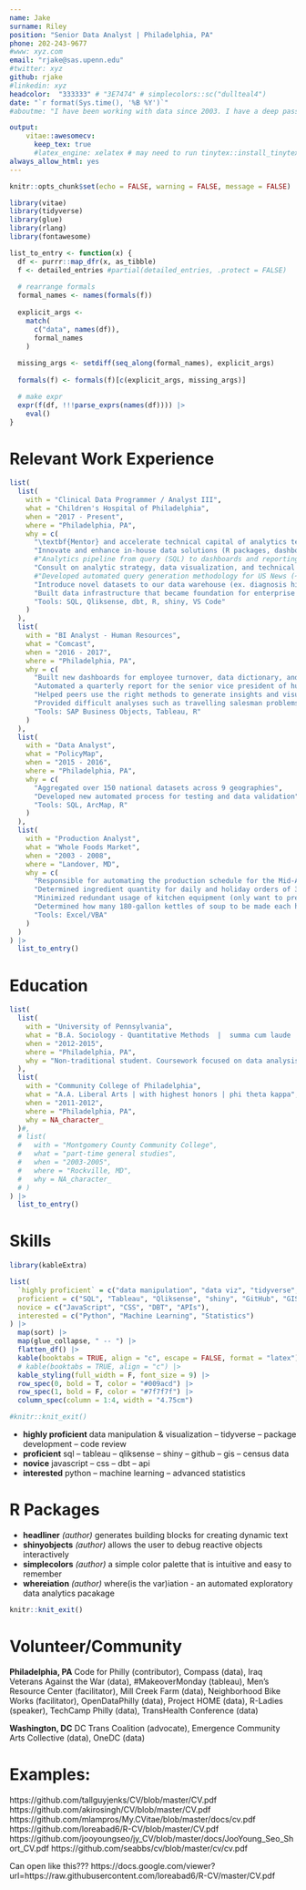 ```yaml
---
name: Jake
surname: Riley
position: "Senior Data Analyst | Philadelphia, PA"
phone: 202-243-9677
#www: xyz.com
email: "rjake@sas.upenn.edu"
#twitter: xyz
github: rjake
#linkedin: xyz
headcolor:  "333333" # "3E7474" # simplecolors::sc("dullteal4")
date: "`r format(Sys.time(), '%B %Y')`"
#aboutme: "I have been working with data since 2003. I have a deep passion for automation, collaboration, and advancing data literacy. This resume was even compiled with code. My work history is interwoven with school and working for social service organizations; this is resume reflects the most relevant work history in my analytics career."

output: 
    vitae::awesomecv:
      keep_tex: true
      #latex_engine: xelatex # may need to run tinytex::install_tinytex()
always_allow_html: yes
---
```


```r
knitr::opts_chunk$set(echo = FALSE, warning = FALSE, message = FALSE)

library(vitae)
library(tidyverse)
library(glue)
library(rlang)
library(fontawesome)

list_to_entry <- function(x) {
  df <- purrr::map_dfr(x, as_tibble)
  f <- detailed_entries #partial(detailed_entries, .protect = FALSE)
  
  # rearrange formals
  formal_names <- names(formals(f))
  
  explicit_args <- 
    match(
      c("data", names(df)),
      formal_names
    )
    
  missing_args <- setdiff(seq_along(formal_names), explicit_args)
  
  formals(f) <- formals(f)[c(explicit_args, missing_args)]

  # make expr
  expr(f(df, !!!parse_exprs(names(df)))) |> 
    eval()
}


```

# \faIcon{briefcase} Relevant Work Experience

```r
list(
  list(
    with = "Clinical Data Programmer / Analyst III",
    what = "Children's Hospital of Philadelphia",
    when = "2017 - Present",
    where = "Philadelphia, PA",
    why = c(
      "\textbf{Mentor} and accelerate technical capital of analytics team while reducing technical debt",
      "Innovate and enhance in-house data solutions (R packages, dashboard templates, trusted data layer)",
      #"Analytics pipeline from query (SQL) to dashboards and reporting",
      "Consult on analytic strategy, data visualization, and technical solutions", 
      #"Developed automated query generation methodology for US News (~1000 questions)",
      "Introduce novel datasets to our data warehouse (ex. diagnosis hierarchy, self-generating calendars)",
      "Built data infrastructure that became foundation for enterprise tables",
      "Tools: SQL, Qliksense, dbt, R, shiny, VS Code"
    )
  ),
  list(
    with = "BI Analyst - Human Resources",
    what = "Comcast",
    when = "2016 - 2017",
    where = "Philadelphia, PA",
    why = c(
      "Built new dashboards for employee turnover, data dictionary, and underrepresented minorities for up to 1,200 end users", 
      "Automated a quarterly report for the senior vice president of human resources",
      "Helped peers use the right methods to generate insights and visualize results",
      "Provided difficult analyses such as travelling salesman problems",
      "Tools: SAP Business Objects, Tableau, R"
    )
  ),
  list(
    with = "Data Analyst",
    what = "PolicyMap",
    when = "2015 - 2016",
    where = "Philadelphia, PA",
    why = c(
      "Aggregated over 150 national datasets across 9 geographies", 
      "Developed new automated process for testing and data validation",
      "Tools: SQL, ArcMap, R"
    )
  ),
  list(
    with = "Production Analyst",
    what = "Whole Foods Market",
    when = "2003 - 2008",
    where = "Landover, MD",
    why = c(
      "Responsible for automating the production schedule for the Mid-Atlantic commissary", 
      "Determined ingredient quantity for daily and holiday orders of 32 stores", 
      "Minimized redundant usage of kitchen equipment (only want to prep and clean each station once)",
      "Determined how many 180-gallon kettles of soup to be made each hour",
      "Tools: Excel/VBA"
    )
  )
) |> 
  list_to_entry()

```

# \faIcon{university} Education

```r
list(
  list(
    with = "University of Pennsylvania",
    what = "B.A. Sociology - Quantitative Methods  |  summa cum laude  |  phi beta kappa",
    when = "2012-2015",
    where = "Philadelphia, PA",
    why = "Non-traditional student. Coursework focused on data analysis, GIS, and data visualization. Projects focused on census data and demography."
  ),
  list(
    with = "Community College of Philadelphia",
    what = "A.A. Liberal Arts | with highest honors | phi theta kappa",
    when = "2011-2012",
    where = "Philadelphia, PA",
    why = NA_character_
  )#,
  # list(
  #   with = "Montgomery County Community College",
  #   what = "part-time general studies",
  #   when = "2003-2005",
  #   where = "Rockville, MD",
  #   why = NA_character_
  # )
) |> 
  list_to_entry()
```

# \faIcon{cogs} Skills

```r
library(kableExtra)

list(
  `highly proficient` = c("data manipulation", "data viz", "tidyverse", "package dev", "code review"),
  proficient = c("SQL", "Tableau", "Qliksense", "shiny", "GitHub", "GIS", "demography"),
  novice = c("JavaScript", "CSS", "DBT", "APIs"),
  interested = c("Python", "Machine Learning", "Statistics")
) |>
  map(sort) |>
  map(glue_collapse, " -- ") |>
  flatten_df() |>
  kable(booktabs = TRUE, align = "c", escape = FALSE, format = "latex") |>
  # kable(booktabs = TRUE, align = "c") |>
  kable_styling(full_width = F, font_size = 9) |>
  row_spec(0, bold = T, color = "#009acd") |>
  row_spec(1, bold = F, color = "#7f7f7f") |>
  column_spec(column = 1:4, width = "4.75cm")

#knitr::knit_exit()
```


\footnotesize

* **highly proficient** data manipulation & visualization -- tidyverse -- package development -- code review 
* **proficient** sql -- tableau -- qliksense -- shiny -- github -- gis -- census data
* **novice** javascript -- css -- dbt -- api
* **interested** python -- machine learning -- advanced statistics


# \faIcon{laptop-code} R Packages

* **headliner** *(author)* generates building blocks for creating dynamic text \href{https://rjake.github.io/headliner/}{\tiny\color{lightgray}\faLink} 
* **shinyobjects** *(author)* allows the user to debug reactive objects interactively \href{https://rjake.github.io/shinyobjects/index.html}{\tiny\color{lightgray}\faLink}
* **simplecolors** *(author)* a simple color palette that is intuitive and easy to remember   \href{https://rjake.github.io/simplecolors/articles/intro.html}{\tiny\color{lightgray}\faLink} 
* **whereiation** *(author)* where(is the var)iation - an automated exploratory data analytics pacakage \href{https://rjake.github.io/whereiation/}{\tiny\color{lightgray}\faLink} 


```r
knitr::knit_exit()
```

# \faIcon{users} Volunteer/Community

**Philadelphia, PA** Code for Philly (contributor), Compass (data), Iraq Veterans Against the War (data), #MakeoverMonday (tableau), Men’s Resource Center (facilitator), Mill Creek Farm (data), Neighborhood Bike Works (facilitator), OpenDataPhilly (data), Project HOME (data), R-Ladies (speaker), TechCamp Philly (data), TransHealth Conference (data)

**Washington, DC** DC Trans Coalition (advocate), Emergence Community Arts Collective (data), OneDC (data)


# Examples:
https://github.com/tallguyjenks/CV/blob/master/CV.pdf
https://github.com/akirosingh/CV/blob/master/CV.pdf
https://github.com/mlampros/My.CVitae/blob/master/docs/cv.pdf
https://github.com/loreabad6/R-CV/blob/master/CV.pdf
https://github.com/jooyoungseo/jy_CV/blob/master/docs/JooYoung_Seo_Short_CV.pdf
https://github.com/seabbs/cv/blob/master/cv/cv.pdf

Can open like this??? https://docs.google.com/viewer?url=https://raw.githubusercontent.com/loreabad6/R-CV/master/CV.pdf
